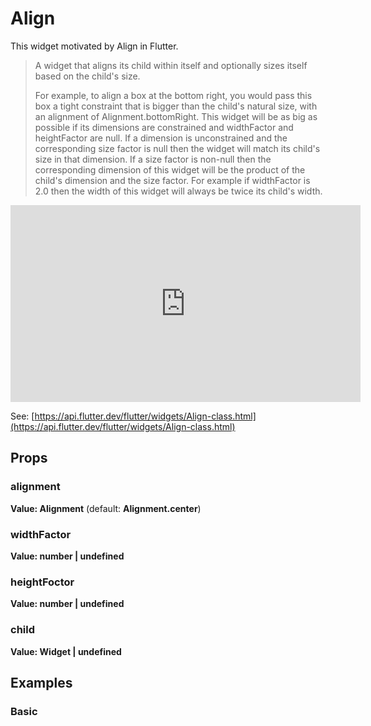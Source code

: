 
<Meta of={Stories} />

# Align

This widget motivated by Align in Flutter.

>A widget that aligns its child within itself and optionally sizes itself based on the child's size.
>
>For example, to align a box at the bottom right, you would pass this box a tight constraint that is bigger than the child's natural size, with an alignment of Alignment.bottomRight.
>This widget will be as big as possible if its dimensions are constrained and widthFactor and heightFactor are null. If a dimension is unconstrained and the corresponding size factor is null then the widget will match its child's size in that dimension. If a size factor is non-null then the corresponding dimension of this widget will be the product of the child's dimension and the size factor. For example if widthFactor is 2.0 then the width of this widget will always be twice its child's width.


<iframe
	width="560"
	height="315"
	src="https://www.youtube.com/embed/g2E7yl3MwMk"
	title="YouTube video player"
	frameborder="0"
	allow="accelerometer; autoplay; clipboard-write; encrypted-media; gyroscope; picture-in-picture; web-share"
	allowfullscreen
></iframe>

See: [https://api.flutter.dev/flutter/widgets/Align-class.html](https://api.flutter.dev/flutter/widgets/Align-class.html)

## Props

### alignment

**Value: Alignment** (default: **Alignment.center**)

### widthFactor

**Value: number | undefined**

### heightFoctor

**Value: number | undefined**

### child

**Value: Widget | undefined**

## Examples

### Basic

<Story of={Stories.Basic} />
